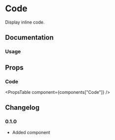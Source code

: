 
# Code

Display inline code.

## Documentation

### Usage

<Demo component={Usage} />

## Props

### Code

<PropsTable component={components["Code"]} />

## Changelog

### 0.1.0

- Added component

